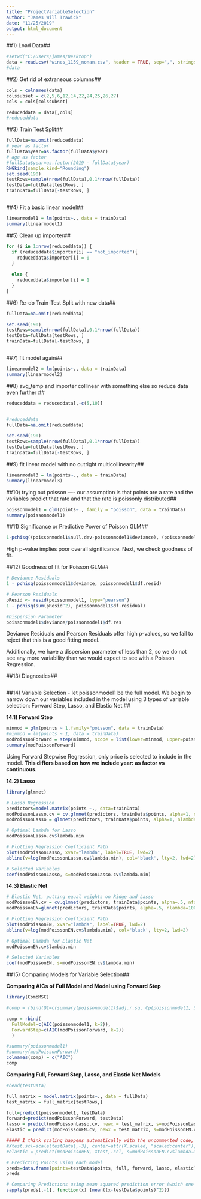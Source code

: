 ```yaml
---
title: "ProjectVariableSelection"
author: "James Will Trawick"
date: "11/25/2019"
output: html_document
---
```


##1) Load Data##

```r

#setwd("C:/Users/james/Desktop")
data = read.csv("wines_1159_nonan.csv", header = TRUE, sep=",", stringsAsFactors = FALSE)
#data
```


##2) Get rid of extraneous columns##

```r
cols = colnames(data)
colssubset = c(2,5,6,12,14,22,24,25,26,27)
cols = cols[colssubset]

reduceddata = data[,cols]
#reduceddata
```

##3) Train Test Split##

```r

fullData=na.omit(reduceddata)
# year as factor
fullData$year=as.factor(fullData$year)
# age as factor
#fullData$year=as.factor(2019 - fullData$year)
RNGkind(sample.kind="Rounding")
set.seed(190)
testRows=sample(nrow(fullData),0.1*nrow(fullData))
testData=fullData[testRows, ]
trainData=fullData[-testRows, ]



```

##4) Fit a basic linear model##


```r
linearmodel1 = lm(points~., data = trainData)
summary(linearmodel1)
```

##5) Clean up importer##

```r



for (i in 1:nrow(reduceddata)) {
  if (reduceddata$importer[i] == "not_imported"){
    reduceddata$importer[i] = 0
  }
  
  else {
    reduceddata$importer[i] = 1
  }
}

```


##6) Re-do Train-Test Split with new data##

```r

fullData=na.omit(reduceddata)

set.seed(190)
testRows=sample(nrow(fullData),0.1*nrow(fullData))
testData=fullData[testRows, ]
trainData=fullData[-testRows, ]



```



##7) fit model  again##

```r

linearmodel2 = lm(points~., data = trainData)
summary(linearmodel2)

```


##8) avg_temp and importer collinear with something else so reduce data even further ##


```r


reduceddata = reduceddata[,-c(5,10)]


#reduceddata
fullData=na.omit(reduceddata)

set.seed(190)
testRows=sample(nrow(fullData),0.1*nrow(fullData))
testData=fullData[testRows, ]
trainData=fullData[-testRows, ]

```


##9) fit linear model with no outright multicollinearity##

```r
linearmodel3 = lm(points~., data = trainData)
summary(linearmodel3)
```

##10) trying out poisson ---- our assumption is that points are a rate and the variables predict that rate and that the rate is poissonly distributed##

```r
poissonmodel1 = glm(points~., family = "poisson", data = trainData)
summary(poissonmodel1)
```

##11) Significance or Predictive Power of Poisson GLM##
```r
1-pchisq((poissonmodel1$null.dev-poissonmodel1$deviance), (poissonmodel1$df.null - poissonmodel1$df.resid))
```

High p-value implies poor overall significance. Next, we check goodness of fit. 

##12) Goodness of fit for Poisson GLM##

```r
# Deviance Residuals
1 - pchisq(poissonmodel1$deviance, poissonmodel1$df.resid)

# Pearson Residuals
pResid <- resid(poissonmodel1, type="pearson")
1 - pchisq(sum(pResid^2), poissonmodel1$df.residual)

#Dispersion Parameter
poissonmodel1$deviance/poissonmodel1$df.res
```

Deviance Residuals and Pearson Residuals offer high p-values, so we fail to reject that this is a good fitting model.

Additionally, we have a dispersion parameter of less than 2, so we do not see any more variability than we would expect to see with a Poisson Regression. 

##13) Diagnostics##

```r


```

##14) Variable Selection - let poissonmodel1 be the full model. We begin to narrow down our variables included in the model using 3 types of variable selection: Forward Step, Lasso, and Elastic Net.##


**14.1) Forward Step**
```r
minmod = glm(points ~ 1,family="poisson", data = trainData)
#minmod = lm(points ~ 1, data = trainData)
modPoissonForward = step(minmod, scope = list(lower=minmod, upper=poissonmodel1), direction="forward", trace=F)
summary(modPoissonForward)
```

Using Forward Stepwise Regression, only price is selected to include in the model. 
**This differs based on how we include year: as factor vs continuous.**

**14.2) Lasso**

```r
library(glmnet)

# Lasso Regression
predictors=model.matrix(points ~., data=trainData)
modPoissonLasso.cv = cv.glmnet(predictors, trainData$points, alpha=1, nfolds=10)
modPoissonLasso = glmnet(predictors, trainData$points, alpha=1, nlambda=100)

# Optimal Lambda for Lasso
modPoissonLasso.cv$lambda.min

# Plotting Regression Coefficient Path
plot(modPoissonLasso, xvar="lambda", label=TRUE, lwd=2)
abline(v=log(modPoissonLasso.cv$lambda.min), col='black', lty=2, lwd=2)

# Selected Variables
coef(modPoissonLasso, s=modPoissonLasso.cv$lambda.min)
```

**14.3) Elastic Net**

```r
# Elastic Net, putting equal weights on Ridge and Lasso
modPoissonEN.cv = cv.glmnet(predictors, trainData$points, alpha=.5, nfolds=10)
modPoissonEN=glmnet(predictors, trainData$points, alpha=.5, nlambda=100)

# Plotting Regression Coefficient Path
plot(modPoissonEN, xvar="lambda", label=TRUE, lwd=2)
abline(v=log(modPoissonEN.cv$lambda.min), col='black', lty=2, lwd=2)

# Optimal Lambda for Elastic Net
modPoissonEN.cv$lambda.min

# Selected Variables
coef(modPoissonEN, s=modPoissonEN.cv$lambda.min)
```

##15) Comparing Models for Variable Selection##

**Comparing AICs of Full Model and Model using Forward Step**


```r
library(CombMSC)

#comp = rbind(Q1=c(summary(poissonmodel1)$adj.r.sq, Cp(poissonmodel1, S2=summary(poissonmodel1)$sigma^2), AIC(poissonmodel1, k=2)), Q2=c(summary(modPoissonForward)$adj.r.sq, Cp(modPoissonForward, S2=summary(modPoissonForward)$sigma^2), AIC(modPoissonForward, k=2)), Q3=c(summary(modPoissonLasso)$adj.r.sq, Cp(modPoissonLasso, S2=summary(modPoissonLasso)$sigma^2), AIC(modPoissonLasso, k=2)), Q4=c(summary(modPoissonEN)$adj.r.sq, Cp(modPoissonEN, S2=summary(modPoissonEN)$sigma^2), AIC(modPoissonEN, k=2)))

comp = rbind(
  FullModel=c(AIC(poissonmodel1, k=2)), 
  ForwardStep=c(AIC(modPoissonForward, k=2))
  )

#summary(poissonmodel1)
#summary(modPoissonForward)
colnames(comp) = c("AIC")
comp
```


**Comparing Full, Forward Step, Lasso, and Elastic Net Models**

```r
#head(testData)

full_matrix = model.matrix(points~., data = fullData)
test_matrix = full_matrix[testRows,]

full=predict(poissonmodel1, testData)
forward=predict(modPoissonForward, testData)
lasso = predict(modPoissonLasso.cv, newx = test_matrix, s=modPoissonLasso.cv$lambda.min)
elastic = predict(modPoissonEN.cv, newx = test_matrix, s=modPoissonEN.cv$lambda.min)

##### I think scaling happens automatically with the uncommented code, so I don't need this. #####
#Xtest.scl=scale(testData[,-3], center=attr(X.scaled, "scaled:center"), scale=attr(X.scaled, "scaled:scale"))
#elastic = predict(modPoissonEN, Xtest,.scl, s=modPoissonEN.cv$lambda.min)

# Predicting Points using each model
preds=data.frame(points=testData$points, full, forward, lasso, elastic)
preds

# Comparing Predictions using mean squared prediction error (which one has the lowest/best MSPE)
sapply(preds[,-1], function(x) {mean((x-testData$points)^2)})
```
